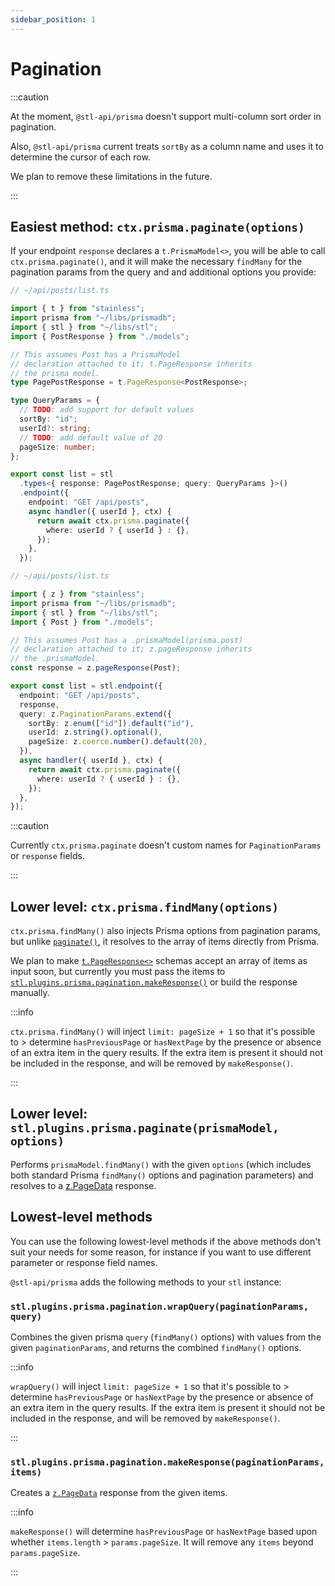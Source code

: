 ```yaml
---
sidebar_position: 1
---
```



# Pagination

:::caution

At the moment, `@stl-api/prisma` doesn't support multi-column
sort order in pagination.

Also, `@stl-api/prisma` current treats `sortBy` as a column name
and uses it to determine the cursor of each row.

We plan to remove these limitations in the future.

:::

## Easiest method: `ctx.prisma.paginate(options)`

If your endpoint `response` declares a `t.PrismaModel<>`, you will
be able to call `ctx.prisma.paginate()`, and it will make the
necessary `findMany` for the pagination params from the query and
and additional options you provide:

<Tabs groupId="schema-variants">
<TabItem value="codegen" label="Codegen schemas">

```ts
// ~/api/posts/list.ts

import { t } from "stainless";
import prisma from "~/libs/prismadb";
import { stl } from "~/libs/stl";
import { PostResponse } from "./models";

// This assumes Post has a PrismaModel
// declaration attached to it; t.PageResponse inherits
// the prisma model.
type PagePostResponse = t.PageResponse<PostResponse>;

type QueryParams = {
  // TODO: add support for default values
  sortBy: "id";
  userId?: string;
  // TODO: add default value of 20
  pageSize: number;
};

export const list = stl
  .types<{ response: PagePostResponse; query: QueryParams }>()
  .endpoint({
    endpoint: "GET /api/posts",
    async handler({ userId }, ctx) {
      return await ctx.prisma.paginate({
        where: userId ? { userId } : {},
      });
    },
  });
```

</TabItem>
<TabItem value="runtime" label="Zod schemas">

```ts
// ~/api/posts/list.ts

import { z } from "stainless";
import prisma from "~/libs/prismadb";
import { stl } from "~/libs/stl";
import { Post } from "./models";

// This assumes Post has a .prismaModel(prisma.post)
// declaration attached to it; z.pageResponse inherits
// the .prismaModel.
const response = z.pageResponse(Post);

export const list = stl.endpoint({
  endpoint: "GET /api/posts",
  response,
  query: z.PaginationParams.extend({
    sortBy: z.enum(["id"]).default("id"),
    userId: z.string().optional(),
    pageSize: z.coerce.number().default(20),
  }),
  async handler({ userId }, ctx) {
    return await ctx.prisma.paginate({
      where: userId ? { userId } : {},
    });
  },
});
```

</TabItem>
</Tabs>

:::caution

Currently `ctx.prisma.paginate` doesn't custom names for `PaginationParams`
or `response` fields.

:::

## Lower level: `ctx.prisma.findMany(options)`

`ctx.prisma.findMany()` also injects Prisma options from pagination
params, but unlike [`paginate()`](#easiest-method-ctxprismapaginateoptions), it resolves to the array of items
directly from Prisma.

We plan to make [`t.PageResponse<>`](/stl/pagination#tpageresponseitem)
schemas accept an array of items
as input soon, but currently you must pass the items to
[`stl.plugins.prisma.pagination.makeResponse()`](#stlpluginsprismapaginationmakeresponsepaginationparams-items)
or build the response manually.

:::info

`ctx.prisma.findMany()` will inject `limit: pageSize + 1` so that
it's possible to > determine `hasPreviousPage` or `hasNextPage` by
the presence or absence of an extra item in the query results.
If the extra item is present it should not be included in the
response, and will be removed by `makeResponse()`.

:::

## Lower level: `stl.plugins.prisma.paginate(prismaModel, options)`

Performs `prismaModel.findMany()` with the given `options` (which
includes both standard Prisma `findMany()` options and pagination
parameters) and resolves to a [z.PageData](/stl/pagination#zpagedatai) response.

## Lowest-level methods

You can use the following lowest-level methods if the above methods
don't suit your needs for some reason, for instance if you want
to use different parameter or response field names.

`@stl-api/prisma` adds the following methods to your `stl` instance:

### `stl.plugins.prisma.pagination.wrapQuery(paginationParams, query)`

Combines the given prisma `query` (`findMany()` options) with values
from the given `paginationParams`, and returns the combined `findMany()` options.

:::info

`wrapQuery()` will inject `limit: pageSize + 1` so that it's
possible to > determine `hasPreviousPage` or `hasNextPage` by
the presence or absence of an extra item in the query results.
If the extra item is present it should not be included in the
response, and will be removed by `makeResponse()`.

:::

### `stl.plugins.prisma.pagination.makeResponse(paginationParams, items)`

Creates a [`z.PageData`](/stl/pagination#zpagedatai) response from the given items.

:::info

`makeResponse()` will determine `hasPreviousPage` or `hasNextPage`
based upon whether `items.length` > `params.pageSize`.
It will remove any `items` beyond `params.pageSize`.

:::

